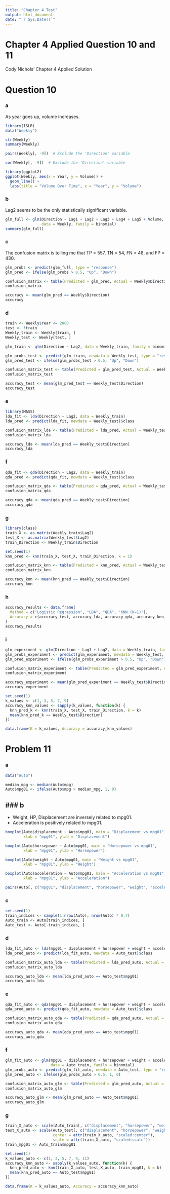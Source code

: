 ```yaml
---
title: "Chapter 4 Test"
output: html_document
date: "`r Sys.Date()`"
---
```


# Chapter 4 Applied Question 10 and 11

Cody Nichols' Chapter 4 Applied Solution

# Question 10

### a
As year goes up, volume increases.
```r
library(ISLR)
data("Weekly")
```

```r
str(Weekly)
summary(Weekly)
```

```r
pairs(Weekly[, -9])  # Exclude the 'Direction' variable
```

```r
cor(Weekly[, -9])  # Exclude the 'Direction' variable
```

```r
library(ggplot2)
ggplot(Weekly, aes(x = Year, y = Volume)) +
  geom_line() +
  labs(title = "Volume Over Time", x = "Year", y = "Volume")
```

### b
Lag2 seems to be the only statistically significant variable.
```r
glm_full <- glm(Direction ~ Lag1 + Lag2 + Lag3 + Lag4 + Lag5 + Volume,
                data = Weekly, family = binomial)
summary(glm_full)
```

### c
The confusion matrix is telling me that TP = 557, TN = 54, FN = 48, and FP = 430.
```r
glm_probs <- predict(glm_full, type = "response")
glm_pred <- ifelse(glm_probs > 0.5, "Up", "Down")
```

```r
confusion_matrix <- table(Predicted = glm_pred, Actual = Weekly$Direction)
confusion_matrix
```

```r
accuracy <- mean(glm_pred == Weekly$Direction)
accuracy
```

### d
```r
train <- Weekly$Year <= 2008
test <- !train
Weekly_train <- Weekly[train, ]
Weekly_test <- Weekly[test, ]
```

```r
glm_train <- glm(Direction ~ Lag2, data = Weekly_train, family = binomial)
```

```r
glm_probs_test <- predict(glm_train, newdata = Weekly_test, type = "response")
glm_pred_test <- ifelse(glm_probs_test > 0.5, "Up", "Down")
```

```r
confusion_matrix_test <- table(Predicted = glm_pred_test, Actual = Weekly_test$Direction)
confusion_matrix_test

accuracy_test <- mean(glm_pred_test == Weekly_test$Direction)
accuracy_test
```

### e
```r
library(MASS)
lda_fit <- lda(Direction ~ Lag2, data = Weekly_train)
lda_pred <- predict(lda_fit, newdata = Weekly_test)$class

confusion_matrix_lda <- table(Predicted = lda_pred, Actual = Weekly_test$Direction)
confusion_matrix_lda

accuracy_lda <- mean(lda_pred == Weekly_test$Direction)
accuracy_lda
```

### f
```r
qda_fit <- qda(Direction ~ Lag2, data = Weekly_train)
qda_pred <- predict(qda_fit, newdata = Weekly_test)$class

confusion_matrix_qda <- table(Predicted = qda_pred, Actual = Weekly_test$Direction)
confusion_matrix_qda

accuracy_qda <- mean(qda_pred == Weekly_test$Direction)
accuracy_qda
```

### g
```r
library(class)
train_X <- as.matrix(Weekly_train$Lag2)
test_X <- as.matrix(Weekly_test$Lag2)
train_Direction <- Weekly_train$Direction

set.seed(1)
knn_pred <- knn(train_X, test_X, train_Direction, k = 1)

confusion_matrix_knn <- table(Predicted = knn_pred, Actual = Weekly_test$Direction)
confusion_matrix_knn

accuracy_knn <- mean(knn_pred == Weekly_test$Direction)
accuracy_knn
```

### h
```r
accuracy_results <- data.frame(
  Method = c("Logistic Regression", "LDA", "QDA", "KNN (K=1)"),
  Accuracy = c(accuracy_test, accuracy_lda, accuracy_qda, accuracy_knn)
)
accuracy_results
```

### i
```r
glm_experiment <- glm(Direction ~ Lag1 + Lag2, data = Weekly_train, family = binomial)
glm_probs_experiment <- predict(glm_experiment, newdata = Weekly_test, type = "response")
glm_pred_experiment <- ifelse(glm_probs_experiment > 0.5, "Up", "Down")

confusion_matrix_experiment <- table(Predicted = glm_pred_experiment, Actual = Weekly_test$Direction)
confusion_matrix_experiment

accuracy_experiment <- mean(glm_pred_experiment == Weekly_test$Direction)
accuracy_experiment
```

```r
set.seed(1)
k_values <- c(1, 3, 5, 7, 9)
accuracy_knn_values <- sapply(k_values, function(k) {
  knn_pred_k <- knn(train_X, test_X, train_Direction, k = k)
  mean(knn_pred_k == Weekly_test$Direction)
})

data.frame(K = k_values, Accuracy = accuracy_knn_values)
```

# Problem 11

### a
```r
data("Auto")
```

```r
median_mpg <- median(Auto$mpg)
Auto$mpg01 <- ifelse(Auto$mpg > median_mpg, 1, 0)
```

### b
- 
- Weight, HP, Displacement are inversely related to mpg01.
- Acceleration is positively related to mpg01.
```r
boxplot(Auto$displacement ~ Auto$mpg01, main = "Displacement vs mpg01",
        xlab = "mpg01", ylab = "Displacement")

boxplot(Auto$horsepower ~ Auto$mpg01, main = "Horsepower vs mpg01",
        xlab = "mpg01", ylab = "Horsepower")

boxplot(Auto$weight ~ Auto$mpg01, main = "Weight vs mpg01",
        xlab = "mpg01", ylab = "Weight")

boxplot(Auto$acceleration ~ Auto$mpg01, main = "Acceleration vs mpg01",
        xlab = "mpg01", ylab = "Acceleration")
```

```r
pairs(Auto[, c("mpg01", "displacement", "horsepower", "weight", "acceleration")])
```

### c
```r
set.seed(1)
train_indices <- sample(1:nrow(Auto), nrow(Auto) * 0.7)
Auto_train <- Auto[train_indices, ]
Auto_test <- Auto[-train_indices, ]
```

### d

```r
lda_fit_auto <- lda(mpg01 ~ displacement + horsepower + weight + acceleration, data = Auto_train)
lda_pred_auto <- predict(lda_fit_auto, newdata = Auto_test)$class

confusion_matrix_auto_lda <- table(Predicted = lda_pred_auto, Actual = Auto_test$mpg01)
confusion_matrix_auto_lda

accuracy_auto_lda <- mean(lda_pred_auto == Auto_test$mpg01)
accuracy_auto_lda
```

### e

```r
qda_fit_auto <- qda(mpg01 ~ displacement + horsepower + weight + acceleration, data = Auto_train)
qda_pred_auto <- predict(qda_fit_auto, newdata = Auto_test)$class

confusion_matrix_auto_qda <- table(Predicted = qda_pred_auto, Actual = Auto_test$mpg01)
confusion_matrix_auto_qda

accuracy_auto_qda <- mean(qda_pred_auto == Auto_test$mpg01)
accuracy_auto_qda
```

### f

```r
glm_fit_auto <- glm(mpg01 ~ displacement + horsepower + weight + acceleration,
                    data = Auto_train, family = binomial)
glm_probs_auto <- predict(glm_fit_auto, newdata = Auto_test, type = "response")
glm_pred_auto <- ifelse(glm_probs_auto > 0.5, 1, 0)

confusion_matrix_auto_glm <- table(Predicted = glm_pred_auto, Actual = Auto_test$mpg01)
confusion_matrix_auto_glm

accuracy_auto_glm <- mean(glm_pred_auto == Auto_test$mpg01)
accuracy_auto_glm
```

### g

```r
train_X_auto <- scale(Auto_train[, c("displacement", "horsepower", "weight", "acceleration")])
test_X_auto <- scale(Auto_test[, c("displacement", "horsepower", "weight", "acceleration")],
                     center = attr(train_X_auto, "scaled:center"),
                     scale = attr(train_X_auto, "scaled:scale"))
train_mpg01 <- Auto_train$mpg01
```

```r
set.seed(1)
k_values_auto <- c(1, 3, 5, 7, 9, 11)
accuracy_knn_auto <- sapply(k_values_auto, function(k) {
  knn_pred_auto <- knn(train_X_auto, test_X_auto, train_mpg01, k = k)
  mean(knn_pred_auto == Auto_test$mpg01)
})

data.frame(K = k_values_auto, Accuracy = accuracy_knn_auto)
```
